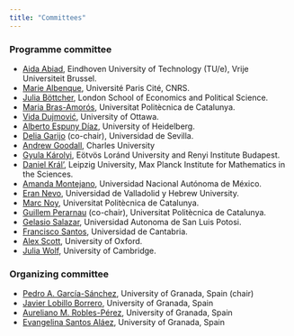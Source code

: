 ```yaml
---
title: "Committees"
---
```



### Programme committee
- [Aida Abiad](https://aidaabiad.win.tue.nl/), Eindhoven University of Technology (TU/e), Vrije Universiteit Brussel.
- [Marie Albenque](https://www.irif.fr/%7Emalbenque/), Université Paris Cité, CNRS.
- [Julia Böttcher](https://personal.lse.ac.uk/boettche/), London School of Economics and Political Science.
- [Maria Bras-Amorós](https://web.mat.upc.edu/maria.bras/), Universitat Politècnica de Catalunya.
- [Vida Dujmović](https://cglab.ca/~vida/), University of Ottawa.
- [Alberto Espuny Díaz](https://sites.google.com/view/alberto-espuny-diaz/), University of Heidelberg.
- [Delia Garijo](https://personal.us.es/dgarijo/) (co-chair), Universidad de Sevilla.
- [Andrew Goodall](https://iuuk.mff.cuni.cz/~andrew/), Charles University
- [Gyula Károlyi](https://karolyigy.web.elte.hu/), Eötvös Loránd University and Renyi Institute Budapest.
- [Daniel Král’](https://www.ucw.cz/~kral/index.html.en), Leipzig University, Max Planck Institute for Mathematics in the Sciences.
- [Amanda Montejano](https://umdi-juriquilla.fciencias.unam.mx/somos/fichas/profs/DraAmandaMontejano.html), Universidad Nacional Autónoma de México.
- [Eran Nevo](https://math.huji.ac.il/~nevo/), Universidad de Valladolid y Hebrew University.
- [Marc Noy](https://web.mat.upc.edu/marc.noy/), Universitat Politècnica de Catalunya.
- [Guillem Perarnau](https://web.mat.upc.edu/guillem.perarnau/) (co-chair), Universitat Politècnica de Catalunya.
- [Gelasio Salazar](https://www.ifisica.uaslp.mx/~gsalazar/), Universidad Autonoma de San Luis Potosi.
- [Francisco Santos](https://personales.unican.es/santosf/), Universidad de Cantabria.
- [Alex Scott](https://people.maths.ox.ac.uk/scott/), University of Oxford.
- [Julia Wolf](https://www.dpmms.cam.ac.uk/person/jw291), University of Cambridge.


### Organizing committee

- [Pedro A. García-Sánchez](https://www.ugr.es/local/pedro), University of Granada, Spain (chair)
- [Javier Lobillo Borrero](https://www.ugr.es/local/jlobillo), University of Granada, Spain
- [Aureliano M. Robles-Pérez](https://www.ugr.es/local/arobles), University of Granada, Spain
- [Evangelina Santos Aláez](https://www.ugr.es/local/esantos), University of Granada, Spain